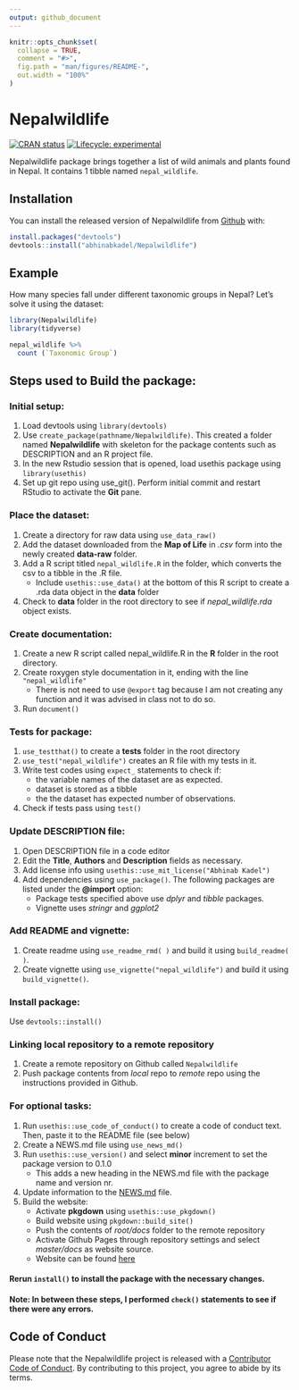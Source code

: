 ```yaml
---
output: github_document
---
```


<!-- README.md is generated from README.Rmd. Please edit that file -->

```r
knitr::opts_chunk$set(
  collapse = TRUE,
  comment = "#>",
  fig.path = "man/figures/README-",
  out.width = "100%"
)
```

# Nepalwildlife

<!-- badges: start -->
[![CRAN status](https://www.r-pkg.org/badges/version/Nepalwildlife)](https://CRAN.R-project.org/package=Nepalwildlife)
[![Lifecycle: experimental](https://img.shields.io/badge/lifecycle-experimental-orange.svg)](https://www.tidyverse.org/lifecycle/#experimental)
<!-- badges: end -->

Nepalwildlife package brings together a list of wild animals and plants found in Nepal. It contains 1 tibble named `nepal_wildlife`.

## Installation

You can install the released version of Nepalwildlife from [Github](https://github.com/abhinabkadel/Nepalwildlife) with:

``` r
install.packages("devtools")
devtools::install("abhinabkadel/Nepalwildlife")
```

## Example

How many species fall under different taxonomic groups in Nepal? Let's solve it using the dataset:

```r
library(Nepalwildlife) 
library(tidyverse)

nepal_wildlife %>% 
  count (`Taxonomic Group`)
```

## Steps used to Build the package:

### Initial setup:
 1. Load devtools using `library(devtools)`
 2. Use `create_package(pathname/Nepalwildlife)`. This created a folder named **Nepalwildlife** with skeleton for the package contents such as 
    DESCRIPTION and an R project file. 
 3. In the new Rstudio session that is opened, load usethis package using `library(usethis)`
 4. Set up git repo using use_git(). Perform initial commit and restart RStudio to activate the **Git** pane. 
 
### Place the dataset:
 1. Create a directory for raw data using `use_data_raw()`
 2. Add the dataset downloaded from the **Map of Life** in _.csv_ form into the newly created **data-raw** folder. 
 3. Add a R script titled `nepal_wildlife.R` in the folder, which converts the csv to a tibble in the .R file.
    - Include `usethis::use_data()` at the bottom of this R script to create a .rda data object in the **data** folder
 4. Check to __data__ folder in the root directory to see if *nepal_wildlife.rda* object exists.
 
### Create documentation:
 1. Create a new R script called nepal_wildlife.R in the **R** folder in the root directory. 
 2. Create roxygen style documentation in it, ending with the line `"nepal_wildlife"`
    - There is not need to use `@export` tag because I am not creating any function and it was advised in class not to do so. 
 3. Run `document()`
 
### Tests for package:
 1. `use_testthat()` to create a **tests** folder in the root directory
 2. `use_test("nepal_wildlife")` creates an R file with my tests in it.
 3. Write test codes using `expect_` statements to check if:
    - the variable names of the dataset are as expected.
    - dataset is stored as a tibble
    - the the dataset has expected number of observations. 
 4. Check if tests pass using `test()`   
    
### Update DESCRIPTION file:
 1. Open DESCRIPTION file in a code editor
 2. Edit the **Title**, **Authors** and **Description** fields as necessary.
 3. Add license info using `usethis::use_mit_license("Abhinab Kadel")`
 4. Add dependencies using `use_package()`. The following packages are listed under the **@import** option:
    - Package tests specified above use _dplyr_ and _tibble_ packages. 
    - Vignette uses _stringr_ and _ggplot2_
    
### Add README and vignette:
 1. Create readme using `use_readme_rmd( )` and build it using `build_readme( )`. 
 2. Create vignette using `use_vignette("nepal_wildlife")` and build it using `build_vignette()`.
 
### Install package:
  Use `devtools::install()`
 
### Linking local repository to a remote repository
 1. Create a remote repository on Github called `Nepalwildlife`
 2. Push package contents from _local_ repo to _remote_ repo using the instructions provided in Github. 
 
### For optional tasks:
 1. Run `usethis::use_code_of_conduct()` to create a code of conduct text. Then, paste it to the README file (see below)
 2. Create a NEWS.md file using `use_news_md()`
 2. Run `usethis::use_version()` and select **minor** increment to set the package version to 0.1.0
      - This adds a new heading in the NEWS.md file with the package name and version nr. 
 3. Update information to the [NEWS.md](/NEWS.md) file. 
 4. Build the website:
      - Activate **pkgdown** using `usethis::use_pkgdown()`
      - Build website using `pkgdown::build_site()`
      - Push the contents of _root/docs_ folder to the remote repository
      - Activate Github Pages through repository settings and select _master/docs_ as website source. 
      - Website can be found [here](https://abhinabkadel.github.io/Nepalwildlife/)
      
#### Rerun `install()` to install the package with the necessary changes. 

#### **Note:** In between these steps, I performed `check()` statements to see if there were any errors. 


## Code of Conduct

Please note that the Nepalwildlife project is released with a [Contributor Code of Conduct](https://contributor-covenant.org/version/2/0/CODE_OF_CONDUCT.html). By contributing to this project, you agree to abide by its terms.

